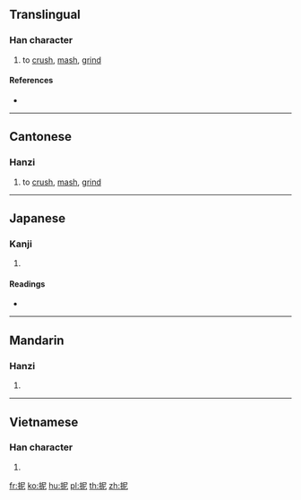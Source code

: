 ==Translingual==

===Han character===
{{Han char|rn=64|rad=手|as=05|sn=8|four=57011|canj=QSP|ids=⿰扌尼}}

# {{lb|zh|Cantonese}} to [[crush]], [[mash]], [[grind]]

====References====
* {{Han ref|kx=0423.100|dkj=11919|dj=0771.110|hdz=31859.020|uh=62B3|ud=25267|bh=CCBB|bd=52411}}

----

==Cantonese==

===Hanzi===
{{yue-hanzi|jyut=[[nai4]]|y=nai4}}

# to [[crush]], [[mash]], [[grind]]

----

==Japanese==

===Kanji===
{{ja-kanji|grade=|rs=手05}}

# {{defn|lang=ja|sort=手05}}

====Readings====
* {{ja-readings|on=[[じ]] (ji), [[に]] (ni), [[でい]] (dei), [[ない]] (nai)|kun=[[とまる]] (tomaru)}}

----

==Mandarin==

===Hanzi===
{{cmn-hanzi|pin=[[nǐ]] ([[ni3]])|wg=ni<sup>3</sup>}}

# {{defn|lang=cmn|sort=手05}}

----

==Vietnamese==

===Han character===
{{vi-readings|rs=手05|hanviet=nai}}

# {{defn|lang=vi|sort=手05}}

[[fr:抳]]
[[ko:抳]]
[[hu:抳]]
[[pl:抳]]
[[th:抳]]
[[zh:抳]]